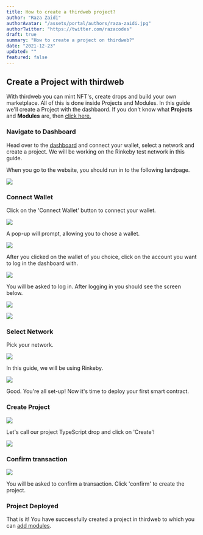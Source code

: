 ```yaml
---
title: How to create a thirdweb project?
author: "Raza Zaidi"
authorAvatar: "/assets/portal/authors/raza-zaidi.jpg"
authorTwitter: "https://twitter.com/razacodes"
draft: true
summary: "How to create a project on thirdweb?" 
date: "2021-12-23"
updated: ""
featured: false
---
```


## Create a Project with thirdweb

With thirdweb you can mint NFT's, create drops and build your own marketplace. All of this is done inside Projects and Modules. In this guide we'll create a Project with the dashbaord. If you don't know what **Projects** and **Modules** are, then [click here.](/learn-thirdweb/projects-and-modules)

### Navigate to Dashboard

Head over to the [dashboard](https://v1.thirdweb.com/dashboard) and connect your wallet, select a network and create a project. We will be working on the Rinkeby test network in this guide.

When you go to the website, you should run in to the following landpage.

![](/assets/portal/learn-thirdweb/projects-and-modules/get-started.png)

### Connect Wallet

Click on the 'Connect Wallet' button to connect your wallet.

![](/assets/portal/learn-thirdweb/projects-and-modules/connect-wallet.png)

A pop-up will prompt, allowing you to chose a wallet.

![](/assets/portal/learn-thirdweb/projects-and-modules/connect-metamask.png)

After you clicked on the wallet of you choice, click on the account you want to log in the dashboard with.

![](/assets/portal/learn-thirdweb/projects-and-modules/metamask3.png)

You will be asked to log in. After logging in you should see the screen below.

![](/assets/portal/learn-thirdweb/projects-and-modules/metamask-connected.png)

![](/assets/portal/learn-thirdweb/projects-and-modules/continue.png)

### Select Network

Pick your network.

![](/assets/portal/learn-thirdweb/projects-and-modules/switch-network.png)

In this guide, we will be using Rinkeby.

![](/assets/portal/learn-thirdweb/projects-and-modules/rinkeby-connected.png)

Good. You're all set-up! Now it's time to deploy your first smart contract.

### Create Project

![](/assets/portal/learn-thirdweb/projects-and-modules/create-on-rinkeby.png)

Let's call our project TypeScript drop and click on 'Create'!

![](/assets/portal/learn-thirdweb/projects-and-modules/my_project.png)

### Confirm transaction

![](/assets/portal/learn-thirdweb/projects-and-modules/metamask2.png)

You will be asked to confirm a transaction. Click 'confirm' to create the project.

### Project Deployed

That is it! You have successfully created a project in thirdweb to which you can [add modules](/learn-thirdweb/modules). 

<MdxNavigation>
  <MdxNavigationItem
    href="/learn-thirdweb/projects-and-modules"
    title="Projects and modules"
  />
  <MdxNavigationItem
    href="/learn-thirdweb/modules"
    title="Modules"
    next
  />
</MdxNavigation>

